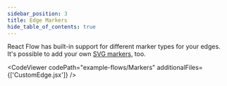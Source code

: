 ```yaml
---
sidebar_position: 3
title: Edge Markers
hide_table_of_contents: true
---
```



React Flow has built-in support for different marker types for your edges. It's possible to add your own [SVG markers](https://developer.mozilla.org/en-US/docs/Web/SVG/Element/marker), too.

<CodeViewer codePath="example-flows/Markers" additionalFiles={['CustomEdge.jsx']} />
